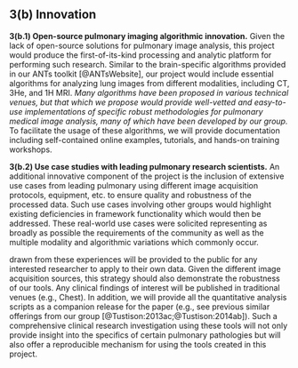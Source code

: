 
## __3(b) Innovation__

__3(b.1) Open-source pulmonary imaging algorithmic innovation.__
Given the lack of open-source solutions for pulmonary image analysis,
this project would produce the first-of-its-kind processing and analytic  platform for performing
such research.
Similar to the brain-specific algorithms provided in our ANTs toolkit [@ANTsWebsite], our
 project would include \textcolor{red}{several} essential algorithms for analyzing lung
images from different modalities, including CT, 3He, and 1H MRI.
_Many algorithms have been proposed in various technical venues, \textcolor{red}{(mostly
as textual descriptions without accompanying software,)}
but that which we propose
would provide well-vetted and easy-to-use implementations of specific robust methodologies
for pulmonary medical image analysis, many of which have been developed by our group._
To facilitate the usage of these algorithms, we will provide documentation including
self-contained online examples, tutorials, and hands-on training workshops.
\textcolor{red}{We recognize that the methodological depth of the field is extensive
and implementing even a small portion of the total number of algorithms would be
extremely daunting.  However, limiting algorithmic implementation to those with which we are
familiar and have provided good performance for our clinical collaborations will provide
an extremely beneficial package with significant implications for the community.}

__3(b.2) Use case studies with leading pulmonary research scientists.__
An additional innovative component of the project is the inclusion of extensive use
cases from leading pulmonary \textcolor{red}{imaging research scientists at our home institutions
as well as other external collabotors with regression testing performed} using different
image acquisition protocols, equipment, etc. to ensure quality and robustness of the
\textcolor{red}{software and} processed data.  Such use cases involving other groups
would highlight existing deficiencies in framework functionality
which would then be addressed.
These real-world use cases were solicited representing as broadly as
possible the requirements of the community as well as
the multiple modality and algorithmic variations which commonly occur.

\textcolor{red}{Our institutional collaborators will comprise the group of primary beta testers.
Processed data will be returned to the corresponding providers with detailed instructions
on reproducing these results in their own labs. Other external collaborators who will also
provide feedback based on their interaction with the platform.}
\textcolor{red}{Tutorial materials, data, and example scripts} drawn from
these experiences will be provided to the public for any interested researcher to
apply to their own data.  Given the different image acquisition sources,
this strategy should also demonstrate the robustness of our tools.
Any clinical findings
of interest will be published in traditional venues (e.g., Chest).  In addition, we will
provide all the quantitative analysis scripts as a companion release for the paper
(e.g., see previous similar offerings from our group [@Tustison:2013ac;@Tustison:2014ab]).
 Such a comprehensive clinical research
investigation using these tools will not only provide insight into the specifics of certain
pulmonary pathologies
but will also offer a reproducible mechanism for using the tools created in this project.

